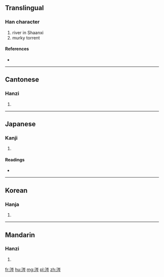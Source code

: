 ==Translingual==

===Han character===
{{Han char|rn=85|rad=水|as=07|sn=10|four=3212<sub>7</sub>|canj=水山人弓 (EUON)|ids=⿰[[氵]][[岑]]}}

# river in Shaanxi
# murky torrent

====References====
* {{Han ref|kx=0627.030|dkj=17542|dj=1029.070|hdz=31625.020|uh=6D94|ud=28052|bh=AF4B|bd=44875}}

----

==Cantonese==

===Hanzi===
{{yue-hanzi|jyut=|y=sam4}}

# {{defn|lang=yue|sort=水07}}

----

==Japanese==

===Kanji===
{{ja-kanji|grade=|rs=水07}}

# {{defn|lang=ja|sort=水07}}

====Readings====
* {{ja-readings|on=[[さん]] (san), [[ざん]] (zan), [[しん]] (shin)|kun=[[ひたす]] (hitasu)}}

----

==Korean==

===Hanja===
{{ko-hanja|hangeul=잠|eumhun=|rv=jam|mr=cham|y=cam}}

# {{defn|lang=ko|sort=水07}}

----

==Mandarin==

===Hanzi===
{{cmn-hanzi|pin=[[cén]] ([[cen2]]), [[qián]] ([[qian2]]), [[zàn]] ([[zan4]])|wg=ts'en<sup>2</sup>, ch'ien<sup>2</sup>, tsan<sup>4</sup>}}

# {{defn|lang=cmn|sort=水07}}

[[fr:涔]]
[[hu:涔]]
[[mg:涔]]
[[pl:涔]]
[[zh:涔]]